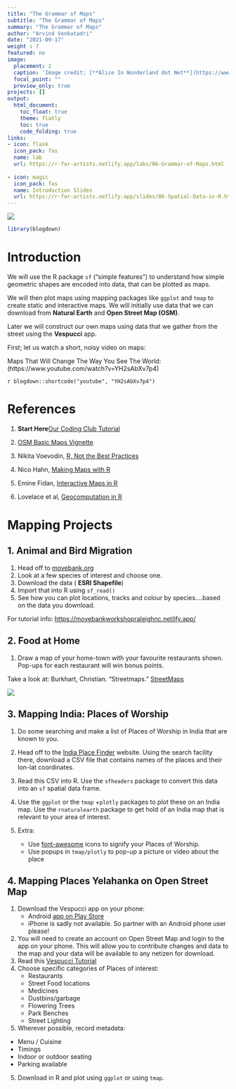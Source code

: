 ```yaml
---
title: "The Grammar of Maps"
subtitle: "The Grammar of Maps"
summary: "The Grammar of Maps"
author: "Arvind Venkatadri"
date: "2021-09-17"
weight : 7
featured: no
image:
  placement: 2
  caption: 'Image credit: [**Alice In Wonderland dot Net**](https://www.alice-in-wonderland.net/)'
  focal_point: ""
  preview_only: true
projects: []
output:
  html_document:
    toc_float: true
    theme: flatly
    toc: true
    code_folding: true
links:
- icon: flask
  icon_pack: fas
  name: lab
  url: https://r-for-artists.netlify.app/labs/06-Grammar-of-Maps.html
  
- icon: magic
  icon_pack: fas
  name: Introduction Slides
  url: https://r-for-artists.netlify.app/slides/06-Spatial-Data-in-R.html
---
```


![](featured.jpg)


```r
library(blogdown)
```


# Introduction

We will use the R package `sf` ("simple features") to understand how simple geometric shapes are encoded into data, that can be plotted as maps.

We will then plot maps using mapping packages like `ggplot` and `tmap` to create static and interactive maps. We will initially use data that we can download from **Natural Earth** and **Open Street Map (OSM)**. 

Later we will construct our own maps using data that we gather from the street using the **Vespucci** app. 

First; let us watch a short, noisy video on maps:

Maps That Will Change The Way You See The World:(https://www.youtube.com/watch?v=YH2sAbXv7p4)

` r blogdown::shortcode("youtube", "YH2sAbXv7p4")`


# References

1. **Start Here**[Our Coding Club Tutorial](https://ourcodingclub.github.io/tutorials/spatial-vector-sf/)

1. [OSM Basic Maps Vignette](https://docs.ropensci.org/osmplotr/articles/basic-maps.html)

1. Nikita Voevodin, [R, Not the Best Practices](https://bookdown.org/voevodin_nv/R_Not_the_Best_Practices/maps.html)  

1. Nico Hahn, [Making Maps with R](https://bookdown.org/nicohahn/making_maps_with_r5/docs/introduction.html)  

1. Emine Fidan, [Interactive Maps in R](https://bookdown.org/eneminef/DRR_Bookdown/)  

1. Lovelace et al, [Geocomputation in R](https://geocompr.robinlovelace.net/adv-map.html)

# Mapping Projects

## 1. Animal and Bird Migration

1. Head off to [movebank.org](https://www.movebank.org/cms/movebank-main)
2. Look at a few species of interest and choose one.
3. Download the data ( **ESRI Shapefile**)
4. Import that into  R using `sf_read()`
5. See how you can plot locations, tracks and colour by species....based on the data you download. 

For tutorial info: <https://movebankworkshopraleighnc.netlify.app/>

    

## 2. Food at Home

1. Draw a map of your home-town with your favourite restaurants shown. Pop-ups for each restaurant will win bonus points. 

Take a look at:
Burkhart, Christian. “Streetmaps.” [StreetMaps](https://ggplot2tutor.com/tutorials/streetmaps)

![](https://ggplot2tutor.com/static/093466a0f94f04f36e2c028fe7ae3f23/fd84e/maps.png)

## 3. Mapping India: Places of Worship

1. Do some searching and make a list of Places of Worship in India that are known to you. 

1. Head off to the [India Place Finder](http://india.info-proto.com/index.php/) website. Using the search facility there, download a CSV file that contains names of the places and their lon-lat coordinates.

1. Read this CSV into R. Use the `sfheaders` package to convert this data into an `sf` spatial data frame.

1. Use the `ggplot` or the `tmap` +`plotly` packages to plot these on an India map. Use the `rnaturalearth` package to get hold of an India map that is relevant to your area of interest. 

1. Extra:
    - Use [font-awesome](https://fontawesome.com/icons) icons to signify your Places of Worship. 
    - Use popups in `tmap/plotly` to pop-up a picture or video about the place
    
## 4. Mapping Places Yelahanka on Open Street Map

1. Download the Vespucci app on your phone:  
   - Android [app on  Play Store](https://play.google.com/store/apps/details?id=de.blau.android&hl=en&gl=US)
   - iPhone is sadly not available. So partner with an Android phone user please!
1. You will need to create an account on Open Street Map and login to the app on your phone. This will allow you to contribute changes and data to the map and your data will be available to any netizen for download. 
2. Read this [Vespucci Tutorial](https://learnosm.org/en/mobile-mapping/vespucci/)
3. Choose specific categories of Places of interest:
   - Restaurants
   - Street Food locations
   - Medicines
   - Dustbins/garbage
   - Flowering Trees
   - Park Benches
   - Street Lighting

4. Wherever possible, record metadata:
  - Menu / Cuisine
  - Timings
  - Indoor or outdoor seating
  - Parking available

5. Download in R and plot using `ggplot` or using `tmap`.

